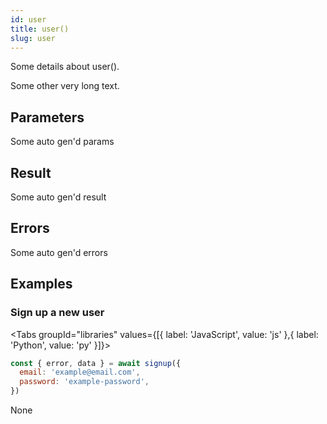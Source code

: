 ```yaml
---
id: user
title: user()
slug: user
---
```



Some details about user().

Some other very long text.



## Parameters

Some auto gen'd params

## Result

Some auto gen'd result

## Errors

Some auto gen'd errors

## Examples
### Sign up a new user

<Tabs
  groupId="libraries"
  values={[{ label: 'JavaScript', value: 'js' },{ label: 'Python', value: 'py' }]}>

<TabItem value="js">

```js
const { error, data } = await signup({
  email: 'example@email.com',
  password: 'example-password',
})
```


</TabItem>
<TabItem value="py">

None

</TabItem>

</Tabs>